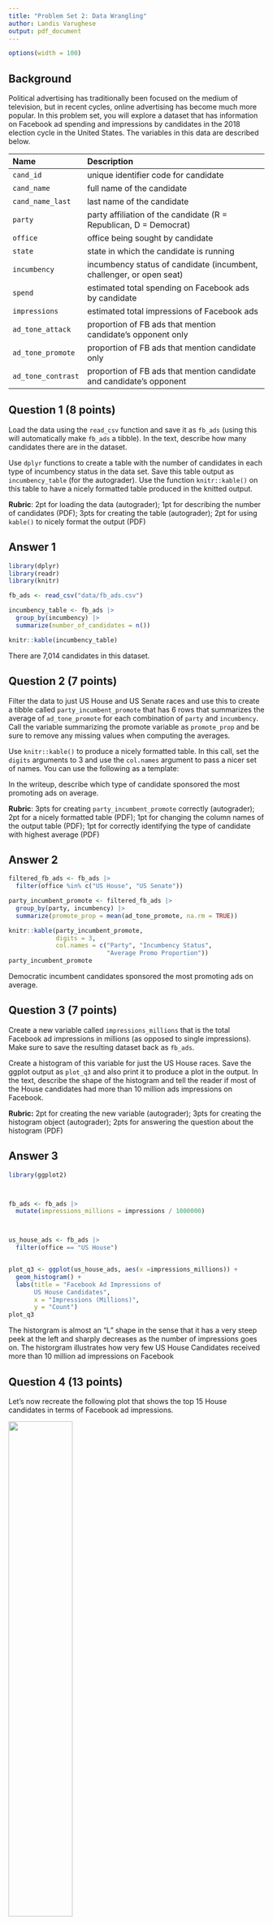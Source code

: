 ```yaml
---
title: "Problem Set 2: Data Wrangling"
author: Landis Varughese
output: pdf_document
---
```



```r
options(width = 100)
```

## Background

Political advertising has traditionally been focused on the medium of television, but in recent cycles, online advertising has become much more popular. In this problem set, you will explore a dataset that has information on Facebook ad spending and impressions by candidates in the 2018 election cycle in the United States. The variables in this data are described below. 



| Name               | Description                                                          |
|:-------------------|:---------------------------------------------------------------------|
| `cand_id`          | unique identifier code for candidate                                 |
| `cand_name`        | full name of the candidate                                           |
| `cand_name_last`   | last name of the candidate                                           |
| `party`            | party affiliation of the candidate (R = Republican, D = Democrat)    |
| `office`           | office being sought by candidate                                     |
| `state`            | state in which the candidate is running                              |
| `incumbency`       | incumbency status of candidate (incumbent, challenger, or open seat) |
| `spend`            | estimated total spending on Facebook ads by candidate                |
| `impressions`      | estimated total impressions of Facebook ads                          |
| `ad_tone_attack`   | proportion of FB ads that mention candidate's opponent only          |
| `ad_tone_promote`  | proportion of FB ads that mention candidate only                     |
| `ad_tone_contrast` | proportion of FB ads that mention candidate and candidate's opponent |




\newpage

## Question 1 (8 points)

Load the data using the `read_csv` function and save it as `fb_ads` (using this will automatically make `fb_ads` a tibble). In the text, describe how many candidates there are in the dataset. 

Use `dplyr` functions to create a table with the number of candidates in each type of incumbency status in the data set. Save this table output as `incumbency_table` (for the autograder). Use the function `knitr::kable()` on this table to have a nicely formatted table produced in the knitted output. 

 **Rubric**: 2pt for loading the data (autograder); 1pt for describing the number of candidates (PDF); 3pts for creating the table (autograder); 2pt for using `kable()` to nicely format the output (PDF)

## Answer 1



```r
library(dplyr)
library(readr)
library(knitr)

fb_ads <- read_csv("data/fb_ads.csv")  

incumbency_table <- fb_ads |> 
  group_by(incumbency) |>
  summarize(number_of_candidates = n())

knitr::kable(incumbency_table)
```

There are 7,014 candidates in this dataset. 


\newpage

## Question 2 (7 points)

Filter the data to just US House and US Senate races and use this to create a tibble called `party_incumbent_promote` that has 6 rows that summarizes the average of `ad_tone_promote` for each combination of `party` and `incumbency`. Call the variable summarizing the promote variable as `promote_prop` and be sure to remove any missing values when computing the averages. 

Use `knitr::kable()` to produce a nicely formatted table. In this call, set the `digits` arguments to 3 and use the `col.names` argument to pass a nicer set of names. You can use the following as a template:

In the writeup, describe which type of candidate sponsored the most promoting ads on average. 

 **Rubric**: 3pts for creating `party_incumbent_promote` correctly (autograder); 2pt for a nicely formatted table (PDF); 1pt for changing the column names of the output table (PDF); 1pt for correctly identifying the type of candidate with highest average (PDF)

## Answer 2
```r
filtered_fb_ads <- fb_ads |>
  filter(office %in% c("US House", "US Senate"))

party_incumbent_promote <- filtered_fb_ads |>
  group_by(party, incumbency) |>
  summarize(promote_prop = mean(ad_tone_promote, na.rm = TRUE))

knitr::kable(party_incumbent_promote, 
             digits = 3, 
             col.names = c("Party", "Incumbency Status", 
                           "Average Promo Proportion"))
party_incumbent_promote
```


Democratic incumbent candidates sponsored the most promoting ads on average. 

\newpage

## Question 3 (7 points)


Create a new variable called `impressions_millions` that is the total Facebook ad impressions in millions (as opposed to single impressions). Make sure to save the resulting dataset back as `fb_ads`.

Create a histogram of this variable for just the US House races. Save the ggplot output as `plot_q3` and also print it to produce a plot in the output. In the text, describe the shape of the histogram and tell the reader if most of the House candidates had more than 10 million ads impressions on Facebook. 

 **Rubric:** 2pt for creating the new variable (autograder); 3pts for creating the histogram object (autograder); 2pts for answering the question about the histogram (PDF)

## Answer 3

```r
library(ggplot2)



fb_ads <- fb_ads |>
  mutate(impressions_millions = impressions / 1000000)



us_house_ads <- fb_ads |>
  filter(office == "US House")


plot_q3 <- ggplot(us_house_ads, aes(x =impressions_millions)) +
  geom_histogram() + 
  labs(title = "Facebook Ad Impressions of 
       US House Candidates",
       x = "Impressions (Millions)",
       y = "Count")
plot_q3

```
The historgram is almost an "L" shape in the sense that it has a very steep peek 
at the left and sharply decreases as the number of impressions goes on. 
The historgram illustrates how very few US House Candidates received more than 
10 million ad impressions on Facebook


\newpage

## Question 4 (13 points)

Let's now recreate the following plot that shows the top 15 House candidates in terms of Facebook ad impressions. 

![](figures/house-spenders.png){width="50%"}

You should save the `ggplot` output as `fb_top_plot`. You should also write `fb_top_plot` on its own line in the chunk to produce the actual plot. The key features of this graph that you should replicate for the autograder are:

- The barplot should have candidate last names on the y-axis and the `impressions_millions` variable from question 3 on the x-axis. 
- The data feeding into the `ggplot` call should only have US House candidates and only the candidates with the highest 15 `impressions_millions` values. 
- The y-axis should be ordered in ascending values of `impressions_millions` so that the lowest values are at the bottom. You may want to manipulate `cand_name_last` to achieve this. 
- The fill color of the bar plot should be mapped to the `party` variable (but not globally!). 

You do not need to exactly match the labels, but you should have informative labels. The color does not need to match, but if you want to change the fill colors, you can use the `scale_fill_manual(values = c(R = "red", D = "blue"))` function (where you can change the red and blue to whatever you want). 

 **Rubric:** 3pts for correct axes (autograder); 3pts for correct data fed into `ggplot` (autograder); 3pts for the correct ordering of the y-axis (PDF); 3pts for fill being mapped to `party` (autograder); 1pt for plot being in knitted output and having informative labels (PDF)

## Answer 4
```r
fb_top_plot <- ggplot(
  fb_ads |>
    filter(office == "US House") |>
    slice_max(order_by = impressions_millions, n =15)|>
    mutate(cand_name_last= reorder(cand_name_last,
                                  impressions_millions)),
  aes(x = impressions_millions, y = cand_name_last, fill = party)) +
    geom_bar(stat = "identity") +
    labs(title = "Top 15 House Candidates by Facebook Ad Impressions 2017-2018",
         x = "Facebook Ad Impressions (in millions)",
         y = "Candidate Last Name") +
  scale_fill_manual(values = c("R" = "red", "D" = "blue"))
  
fb_top_plot
       

```



\newpage



# Code

```r

```
